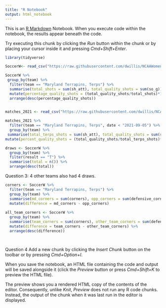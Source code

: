 ```yaml
---
title: "R Notebook"
output: html_notebook
---
```


This is an [R Markdown](http://rmarkdown.rstudio.com) Notebook. When you execute code within the notebook, the results appear beneath the code. 

Try executing this chunk by clicking the *Run* button within the chunk or by placing your cursor inside it and pressing *Cmd+Shift+Enter*. 

```r
library(tidyverse)
```
```R
SoccerW<- read_csv("https://raw.githubusercontent.com/dwillis/NCAAWomensSoccerData/main/data/ncaa_womens_soccer_matchstats_2022.csv")
```


```R
SoccerW %>%
 group_by(team) %>% 
  filter(team == "Maryland Terrapins, Terps") %>% 
  summarise(total_shots = sum(sh_att), total_quality_shots = sum(so_g)) %>% 
  mutate(percentage_quality_shots = (total_quality_shots/total_shots)*100) %>% 
  arrange(desc(percentage_quality_shots))
  
```
```r
matches_2021 <- read_csv("https://raw.githubusercontent.com/dwillis/NCAAWomensSoccerData/main/data/ncaa_womens_soccer_matchstats_2021.csv")
```
```r
matches_2021 %>% 
  filter(team == "Maryland Terrapins, Terps", date < "2021-09-05") %>% 
  group_by(team) %>% 
 summarise(total_terps_shots = sum(sh_att), total_quality_shots = sum(so_g)) %>%
mutate(percent_quality_shots = (total_quality_shots/total_terps_shots)*100)
```
```r
draws <- SoccerW %>% 
  group_by(team) %>% 
  filter(result == "T") %>% 
  summarise(total = n()) %>% 
  arrange(desc(total))
```
Question 3: 4 other teams also had 4 draws. 

```r
corners <- SoccerW %>%
  filter(team == "Maryland Terrapins, Terps") %>% 
  group_by(team) %>% 
  summarise(md_corners = sum(corners), opp_corners = sum(defensive_corners)) %>% 
  mutate(difference = md_corners - opp_corners)
  
all_team_corners <- SoccerW %>% 
  group_by(team) %>% 
  summarise(team_corners = sum(corners), other_team_corners = sum(defensive_corners)) %>% 
  mutate(difference = team_corners - other_team_corners) %>% 
  arrange(desc(difference))
 
  
```
Question 4
Add a new chunk by clicking the *Insert Chunk* button on the toolbar or by pressing *Cmd+Option+I*.

When you save the notebook, an HTML file containing the code and output will be saved alongside it (click the *Preview* button or press *Cmd+Shift+K* to preview the HTML file). 

The preview shows you a rendered HTML copy of the contents of the editor. Consequently, unlike *Knit*, *Preview* does not run any R code chunks. Instead, the output of the chunk when it was last run in the editor is displayed.

